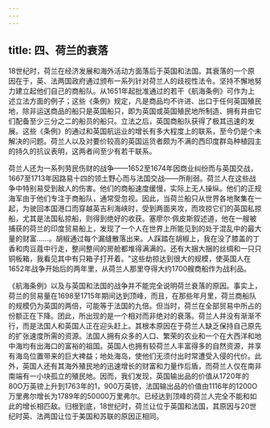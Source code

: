 ```yaml
---
---
---
```

title: 四、荷兰的衰落
---



18世纪时，荷兰在经济发展和海外活动方面落后于英国和法国。其衰落的一个原因在于，英、法两国政府通过颁布一系列针对荷兰人的歧视性法令。坚持不懈地努力建立起他们自己的商船队。从1651年起批准通过的若干《航海条例》可作为上述立法方面的例子；这些《条例》规定，凡是商品均不许进、出口于任何英国殖民地，除非运送商品的船只是英国船只，即为英国或英国殖民地所制造、拥有并由它们配备至少三分之二的船员的船只。立法之后，英国商船队获得了极其迅速的发展。这些《条例》的通过和英国航运业的增长有多大程度上的联系，至今仍是个未解决的问题。荷兰人以及对要价较高的英国运货者颇为不满的西印度群岛种植园主的持久的抗议表明，这两者间至少有若干联系。

荷兰人还为一系列劳民伤财的战争——1652至1674年因商业纠纷而与英国交战，1667至1713年因路易十四的领土野心而与法国交战——所削弱。荷兰人在这些战争中特别易受到敌人的伤害。他们的商船速度缓慢，实际上无人操纵。他们的正规海军由于他们专注于商船队，通常受忽视。因此，当荷兰船只从世界各地聚集在一起，为驶回本国港口而穿越英吉利海峡时，受到两面夹攻，而攻掠它们的英国私掠船，尤其是法国私掠船，则得到绝好的收获。塞廖尔·佩皮斯叙述道，他在一艘被捕获的荷兰的印度贸易船上，发现了一个人在世界上所能见到的处于混乱中的最大量的财富……。胡椒通过每个漏缝散落出来。人踩踏在胡椒上，我在没了膝盖的丁香和肉豆蔻中行走，整间整间的房舱都堆得满满的。还有大捆大捆的丝绸和一只只铜板箱，我看见其中有只箱子打开着。"这些劫掠达到很大的规模，使英国人在1652年战争开始后的两年里，从荷兰人那里夺得大约1700艘商船作为战利品。

《航海条例》以及与英国和法国的战争并不能完全说明荷兰衰落的原因。事实上，荷兰的贸易量在1698至1715年期间达到顶峰，而且，在那些年月里，荷兰商船队的规模仍为英国的两倍，可能等于法国的九倍。但当时，荷兰在全部贸易中所占的份额正在下降。团此，所出现的是一个相对而非绝对的衰落。荷兰人并没有渐渐不行，而是法国人和英国人正在迎头赶上。其根本原因在于荷兰人缺乏保持自己原先的扩张速度所需的资源。法国人拥有众多的人口、繁荣的农业和一个在大西洋和地中海均有出海口的富裕的祖国。英国人也拥有较荷兰人丰富得多的自然资源，并享有海岛位置带来的巨大禆益；地处海岛，使他们无须付出时常遭受入侵的代价。此外，英国人还有其海外殖民地的迅速增长的财富和力量作后盾，而荷兰人仅在南非南端有一小块孤立的殖民地。因而，我们发现，英国输出品的价值从1720年的80O万英镑上升到1763年的1，900万英镑，法国输出品的价值由1116年的1200O万里弗尔增长为1789年的50000万里弗尔。已经达到顶峰的荷兰人完全不能和如此的增长相匹敌。归根到底，18世纪时，荷兰让位于英国和法国，其原因与20世纪时英、法两国让位于美国和苏联的原因正相同。